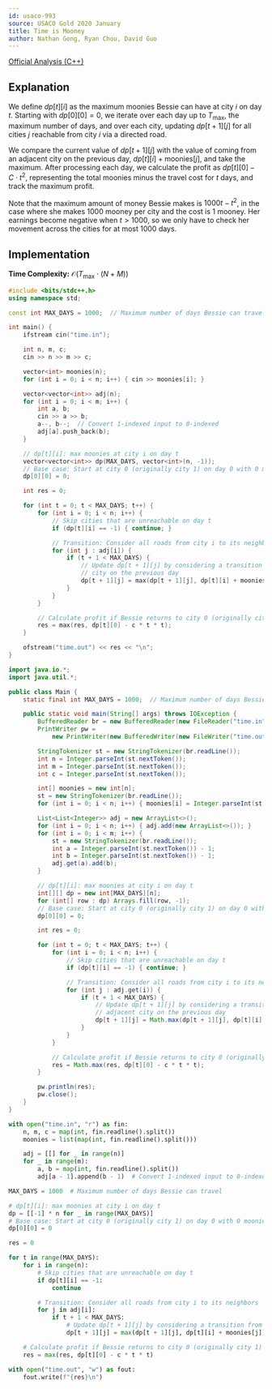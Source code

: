 ```yaml
---
id: usaco-993
source: USACO Gold 2020 January
title: Time is Mooney
author: Nathan Gong, Ryan Chou, David Guo
---
```


[Official Analysis (C++)](http://www.usaco.org/current/data/sol_time_gold_jan20.html)

## Explanation

We define $dp[t][i]$ as the maximum moonies Bessie can have at city $i$ on day $t$.
Starting with $dp[0][0] = 0$, we iterate over each day up to $T_{\text{max}}$,
the maximum number of days, and over each city, updating $dp[t + 1][j]$
for all cities $j$ reachable from city $i$ via a directed road.

We compare the current value of $dp[t + 1][j]$ with the
value of coming from an adjacent city on the previous day,
$dp[t][i] + \text{moonies}[j]$, and take the maximum.
After processing each day, we calculate the profit as $dp[t][0] - C \cdot t^2$,
representing the total moonies minus the travel cost for $t$ days,
and track the maximum profit.

Note that the maximum amount of money Bessie makes is $1000t - t^2$,
in the case where she makes $1000$ mooney per city and the cost is $1$ mooney.
Her earnings become negative when $t > 1000$, so we only have to check her movement across the cities for at most $1000$ days.

## Implementation

**Time Complexity:** $\mathcal{O}(T_{\text{max}} \cdot (N + M))$

<LanguageSection>
<CPPSection>

```cpp
#include <bits/stdc++.h>
using namespace std;

const int MAX_DAYS = 1000;  // Maximum number of days Bessie can travel

int main() {
	ifstream cin("time.in");

	int n, m, c;
	cin >> n >> m >> c;

	vector<int> moonies(n);
	for (int i = 0; i < n; i++) { cin >> moonies[i]; }

	vector<vector<int>> adj(n);
	for (int i = 0; i < m; i++) {
		int a, b;
		cin >> a >> b;
		a--, b--;  // Convert 1-indexed input to 0-indexed
		adj[a].push_back(b);
	}

	// dp[t][i]: max moonies at city i on day t
	vector<vector<int>> dp(MAX_DAYS, vector<int>(n, -1));
	// Base case: Start at city 0 (originally city 1) on day 0 with 0 moonies
	dp[0][0] = 0;

	int res = 0;

	for (int t = 0; t < MAX_DAYS; t++) {
		for (int i = 0; i < n; i++) {
			// Skip cities that are unreachable on day t
			if (dp[t][i] == -1) { continue; }

			// Transition: Consider all roads from city i to its neighbors
			for (int j : adj[i]) {
				if (t + 1 < MAX_DAYS) {
					// Update dp[t + 1][j] by considering a transition from an adjacent
					// city on the previous day
					dp[t + 1][j] = max(dp[t + 1][j], dp[t][i] + moonies[j]);
				}
			}
		}

		// Calculate profit if Bessie returns to city 0 (originally city 1) on day t
		res = max(res, dp[t][0] - c * t * t);
	}

	ofstream("time.out") << res << "\n";
}
```

</CPPSection>
<JavaSection>

```java
import java.io.*;
import java.util.*;

public class Main {
	static final int MAX_DAYS = 1000;  // Maximum number of days Bessie can travel

	public static void main(String[] args) throws IOException {
		BufferedReader br = new BufferedReader(new FileReader("time.in"));
		PrintWriter pw =
		    new PrintWriter(new BufferedWriter(new FileWriter("time.out")));

		StringTokenizer st = new StringTokenizer(br.readLine());
		int n = Integer.parseInt(st.nextToken());
		int m = Integer.parseInt(st.nextToken());
		int c = Integer.parseInt(st.nextToken());

		int[] moonies = new int[n];
		st = new StringTokenizer(br.readLine());
		for (int i = 0; i < n; i++) { moonies[i] = Integer.parseInt(st.nextToken()); }

		List<List<Integer>> adj = new ArrayList<>();
		for (int i = 0; i < n; i++) { adj.add(new ArrayList<>()); }
		for (int i = 0; i < m; i++) {
			st = new StringTokenizer(br.readLine());
			int a = Integer.parseInt(st.nextToken()) - 1;
			int b = Integer.parseInt(st.nextToken()) - 1;
			adj.get(a).add(b);
		}

		// dp[t][i]: max moonies at city i on day t
		int[][] dp = new int[MAX_DAYS][n];
		for (int[] row : dp) Arrays.fill(row, -1);
		// Base case: Start at city 0 (originally city 1) on day 0 with 0 moonies
		dp[0][0] = 0;

		int res = 0;

		for (int t = 0; t < MAX_DAYS; t++) {
			for (int i = 0; i < n; i++) {
				// Skip cities that are unreachable on day t
				if (dp[t][i] == -1) { continue; }

				// Transition: Consider all roads from city i to its neighbors
				for (int j : adj.get(i)) {
					if (t + 1 < MAX_DAYS) {
						// Update dp[t + 1][j] by considering a transition from an
						// adjacent city on the previous day
						dp[t + 1][j] = Math.max(dp[t + 1][j], dp[t][i] + moonies[j]);
					}
				}
			}

			// Calculate profit if Bessie returns to city 0 (originally city 1) on day t
			res = Math.max(res, dp[t][0] - c * t * t);
		}

		pw.println(res);
		pw.close();
	}
}
```

</JavaSection>
<PySection>

```py
with open("time.in", "r") as fin:
	n, m, c = map(int, fin.readline().split())
	moonies = list(map(int, fin.readline().split()))

	adj = [[] for _ in range(n)]
	for _ in range(m):
		a, b = map(int, fin.readline().split())
		adj[a - 1].append(b - 1)  # Convert 1-indexed input to 0-indexed

MAX_DAYS = 1000  # Maximum number of days Bessie can travel

# dp[t][i]: max moonies at city i on day t
dp = [[-1] * n for _ in range(MAX_DAYS)]
# Base case: Start at city 0 (originally city 1) on day 0 with 0 moonies
dp[0][0] = 0

res = 0

for t in range(MAX_DAYS):
	for i in range(n):
		# Skip cities that are unreachable on day t
		if dp[t][i] == -1:
			continue

		# Transition: Consider all roads from city i to its neighbors
		for j in adj[i]:
			if t + 1 < MAX_DAYS:
				# Update dp[t + 1][j] by considering a transition from an adjacent city on the previous day
				dp[t + 1][j] = max(dp[t + 1][j], dp[t][i] + moonies[j])

	# Calculate profit if Bessie returns to city 0 (originally city 1) on day t
	res = max(res, dp[t][0] - c * t * t)

with open("time.out", "w") as fout:
	fout.write(f"{res}\n")
```

</PySection>
</LanguageSection>
